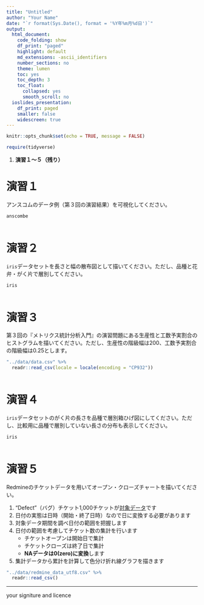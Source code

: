 ---
title: "Untitled"
author: "Your Name"
date: "`r format(Sys.Date(), format = '%Y年%m月%d日')`"
output:
  html_document:
    code_folding: show
    df_print: "paged"
    highlight: default
    md_extensions: -ascii_identifiers
    number_sections: no
    theme: lumen
    toc: yes
    toc_depth: 3
    toc_float:
      collapsed: yes
      smooth_scroll: no
  ioslides_presentation:
    df_print: paged
    smaller: false
    widescreen: true
---

```{r setup, include=FALSE}
knitr::opts_chunk$set(echo = TRUE, message = FALSE)

require(tidyverse)
```


1. **演習１～５（残り）**


# 演習１
アンスコムのデータ例（第３回の演習結果）を可視化してください。

```{r}
anscombe
  
```


# 演習２
`iris`データセットを長さと幅の散布図として描いてください。ただし、品種と花弁・がく片で層別してください。

```{r}
iris
  
```


# 演習３
第３回の『メトリクス統計分析入門』の演習問題にある生産性と工数予実割合のヒストグラムを描いてください。ただし、生産性の階級幅は200、工数予実割合の階級幅は0.25とします。

```{r}
"../data/data.csv" %>% 
  readr::read_csv(locale = locale(encoding = "CP932"))
  
```


# 演習４
`iris`データセットのがく片の長さを品種で層別箱ひげ図にしてください。ただし、比較用に品種で層別していない長さの分布も表示してください。

```{r}
iris
  
```


# 演習５
Redmineのチケットデータを用いてオープン・クローズチャートを描いてください。

1. "Defect"（バグ）チケット1,000チケットが[対象データ](https://k-metrics.github.io/2018dasg/data/redmine_data_utf8.csv)です
1. 日付の実態は日時（開始・終了日時）なので日に変換する必要があります
1. 対象データ期間を調べ日付の範囲を把握します
1. 日付の範囲を考慮してチケット数の集計を行います
    * チケットオープンは開始日で集計
    * チケットクローズは終了日で集計
    * **NAデータは0(zero)に変換**します
1. 集計データから累計を計算して色分け折れ線グラフを描きます


```{r}
"../data/redmine_data_utf8.csv" %>% 
  readr::read_csv()

```


---

your signiture and licence